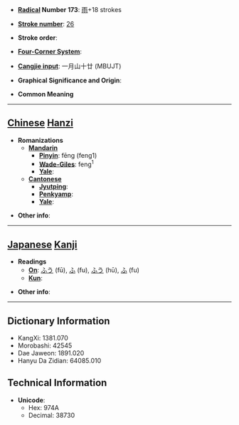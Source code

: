 * '''[[Wiktionary:Chinese radical index| Radical]] Number 173''': [[Wiktionary:Chinese radical index 雨|雨]]+18 strokes

* '''[[Wiktionary:Chinese total strokes index|Stroke number]]''': [[Wiktionary:Chinese total strokes index 26|26]]

* '''Stroke order''': 

* '''[[Wiktionary:Chinese four corner index|Four-Corner System]]''': 

* '''[[Wiktionary:Chinese Cangjie index|Cangjie input]]''': 一月山十廿 (MBUJT)

* '''Graphical Significance and Origin''': 

* '''Common Meaning'''

----

== [[Chinese]] [[Hanzi]] ==

* '''Romanizations'''
** '''[[Mandarin]]'''
*** '''[[Pinyin]]''': fēng (feng1)
*** '''[[Wade-Giles]]''': feng<sup>1</sup>
*** '''[[Yale]]''': 
** '''[[Cantonese]]'''
*** '''[[Jyutping]]''':
*** '''[[Penkyamp]]''': 
*** '''[[Yale]]''': 

* '''Other info''': 

----

== [[Japanese]] [[Kanji]] ==

* '''Readings'''
** '''[[On]]''': [[ふう]] (fū), [[ふ]] (fu), [[ふう]] (hū), [[ふ]] (fu)
** '''[[Kun]]''': 

* '''Other info''':  

----

== Dictionary Information ==

* KangXi: 1381.070
* Morobashi: 42545
* Dae Jaweon: 1891.020
* Hanyu Da Zidian: 64085.010

== Technical Information ==

* '''Unicode''':
** Hex: 974A
** Decimal: 38730